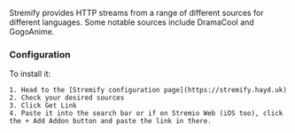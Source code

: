 
<AddonLinks id="stremify" manifest="https://stremify.hayd.uk/manifest.json" configurable={true} source="https://github.com/stremify/stremify" /> 

Stremify provides HTTP streams from a range of different sources for different languages. 
Some notable sources include DramaCool and GogoAnime. 

<h3>Configuration</h3>

To install it: 
    
    1. Head to the [Stremify configuration page](https://stremify.hayd.uk) 
    2. Check your desired sources 
    3. Click Get Link 
    4. Paste it into the search bar or if on Stremio Web (iOS too), click the + Add Addon button and paste the link in there.
